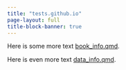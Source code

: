```yaml
---
title: "tests.github.io"
page-layout: full
title-block-banner: true
---
```


Here is some more text [book_info.qmd](book_info.qmd).  

Here is even more text [data_info.qmd](data_info.qmd).